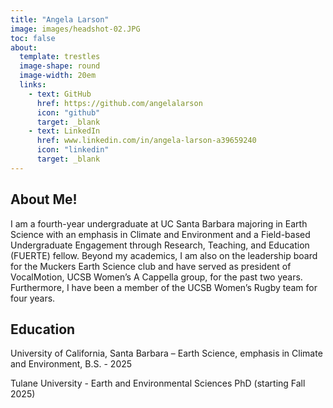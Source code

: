 ```yaml
---
title: "Angela Larson"
image: images/headshot-02.JPG
toc: false
about:
  template: trestles
  image-shape: round
  image-width: 20em
  links: 
    - text: GitHub
      href: https://github.com/angelalarson
      icon: "github"
      target: _blank
    - text: LinkedIn
      href: www.linkedin.com/in/angela-larson-a39659240
      icon: "linkedin"
      target: _blank
---
```

## About Me!

I am a fourth-year undergraduate at UC Santa Barbara majoring in Earth Science with an emphasis in Climate and Environment and a Field-based Undergraduate Engagement through Research, Teaching, and Education (FUERTE) fellow. Beyond my academics, I am also on the leadership board for the Muckers Earth Science club and have served as president of VocalMotion, UCSB Women's A Cappella group, for the past two years. Furthermore, I have been a member of the UCSB Women's Rugby team for four years. 

## Education

University of California, Santa Barbara – Earth Science, emphasis in Climate and Environment, B.S. - 2025

Tulane University - Earth and Environmental Sciences PhD (starting Fall 2025)
